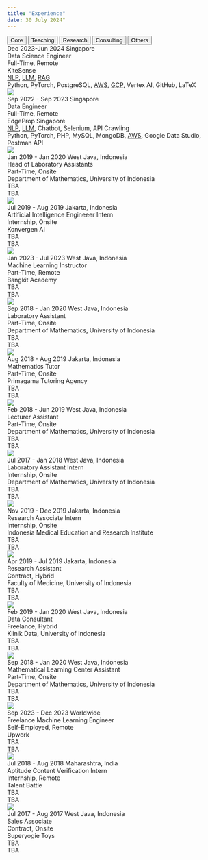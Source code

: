 ---
title: "Experience"
date: 30 July 2024"
---

```{=html}
<div class="tab">
  <button class="tablinks" onclick="openExp(event, 'corwrk')" id="defaultOpen">Core</button>
  <button class="tablinks" onclick="openExp(event, 'teachn')">Teaching</button>
  <button class="tablinks" onclick="openExp(event, 'resrch')">Research</button>
  <button class="tablinks" onclick="openExp(event, 'conslt')">Consulting</button>
  <button class="tablinks" onclick="openExp(event, 'others')">Others</button>
</div>

<!-- Core Work -->
<div id="corwrk" class="tabcontent">
  <div class="experience-card">
    <div class="experience-header">
      <span class="experience-daterange">Dec 2023-Jun 2024</span>
      <span class="experience-location">Singapore</span>
    </div>
    <div class="experience-role">Data Science Engineer</div>
    <div class="experience-arrangement">Full-Time, Remote</div>
    <div class="experience-company">KiteSense</div>
    <div class="experience-topics">
      <span title="Natural Language Processing"><u>NLP</u></span>,
      <span title="Large Language Models"><u>LLM</u></span>,
      <span title="Retrieval-Augmented Generation"><u>RAG</u></span>
    </div>
    <div class="experience-stack">
      Python,
      PyTorch,
      PostgreSQL,
      <span title="Amazon Web Services"><u>AWS</u></span>,
      <span title="Google Cloud Platform"><u>GCP</u></span>,
      Vertex AI,
      GitHub,
      LaTeX
    </div>
    <img class="experience-logo" src="../images/KiteSense.png">
  </div>

  <div class="experience-card">
    <div class="experience-header">
      <span class="experience-daterange">Sep 2022 - Sep 2023</span>
      <span class="experience-location">Singapore</span>
    </div>
    <div class="experience-role">Data Engineer</div>
    <div class="experience-arrangement">Full-Time, Remote</div>
    <div class="experience-company">EdgeProp Singapore</div>
    <div class="experience-topics">
      <span title="Natural Language Processing"><u>NLP</u></span>,
      <span title="Large Language Models"><u>LLM</u></span>,
      Chatbot,
      Selenium,
      API Crawling
    </div>
    <div class="experience-stack">
      Python,
      PyTorch,
      PHP,
      MySQL,
      MongoDB,
      <span title="Amazon Web Services"><u>AWS</u></span>,
      Google Data Studio,
      Postman API
    </div>
    <img class="experience-logo" src="https://scontent.fcgk24-2.fna.fbcdn.net/v/t39.30808-1/347622765_1446363226173277_7807583616205767384_n.jpg?stp=dst-jpg_p200x200&_nc_cat=105&ccb=1-7&_nc_sid=f4b9fd&_nc_ohc=QYBiKFzAXzYQ7kNvgGQP3-S&_nc_ht=scontent.fcgk24-2.fna&oh=00_AYCPauubcWjMnF7rZYjzADaQebRhMAFAmeVaVO1XY5sSuA&oe=66AE0287">
  </div>

  <div class="experience-card">
    <div class="experience-header">
      <span class="experience-daterange">Jan 2019 - Jan 2020</span>
      <span class="experience-location">West Java, Indonesia</span>
    </div>
    <div class="experience-role">Head of Laboratory Assistants</div>
    <div class="experience-arrangement">Part-Time, Onsite</div>
    <div class="experience-company">Department of Mathematics, University of Indonesia</div>
    <div class="experience-topics">
      TBA
    </div>
    <div class="experience-stack">
      TBA
    </div>
    <img class="experience-logo" style="top:50px" src="../images/University_of_Indonesia-Department_of_Mathematics.png">
  </div>

  <div class="experience-card">
    <div class="experience-header">
      <span class="experience-daterange">Jul 2019 - Aug 2019</span>
      <span class="experience-location">Jakarta, Indonesia</span>
    </div>
    <div class="experience-role">Artificial Intelligence Engineeer Intern</div>
    <div class="experience-arrangement">Internship, Onsite</div>
    <div class="experience-company">Konvergen AI</div>
    <div class="experience-topics">
      TBA
    </div>
    <div class="experience-stack">
      TBA
    </div>
    <img class="experience-logo" src="../images/Konvergen_AI.png">
  </div>
</div>

<!-- Teaching Work -->
<div id="teachn" class="tabcontent">
  <div class="experience-card">
    <div class="experience-header">
      <span class="experience-daterange">Jan 2023 - Jul 2023</span>
      <span class="experience-location">West Java, Indonesia</span>
    </div>
    <div class="experience-role">Machine Learning Instructor</div>
    <div class="experience-arrangement">Part-Time, Remote</div>
    <div class="experience-company">Bangkit Academy</div>
    <div class="experience-topics">
      TBA
    </div>
    <div class="experience-stack">
      TBA
    </div>
    <img class="experience-logo" src="../images/Bangkit.png">
  </div>

  <div class="experience-card">
    <div class="experience-header">
      <span class="experience-daterange">Sep 2018 - Jan 2020</span>
      <span class="experience-location">West Java, Indonesia</span>
    </div>
    <div class="experience-role">Laboratory Assistant</div>
    <div class="experience-arrangement">Part-Time, Onsite</div>
    <div class="experience-company">Department of Mathematics, University of Indonesia</div>
    <div class="experience-topics">
      TBA
    </div>
    <div class="experience-stack">
      TBA
    </div>
    <img class="experience-logo" style="top:50px" src="../images/University_of_Indonesia-Department_of_Mathematics.png">
  </div>

  <div class="experience-card">
    <div class="experience-header">
      <span class="experience-daterange">Aug 2018 - Aug 2019</span>
      <span class="experience-location">Jakarta, Indonesia</span>
    </div>
    <div class="experience-role">Mathematics Tutor</div>
    <div class="experience-arrangement">Part-Time, Onsite</div>
    <div class="experience-company">Primagama Tutoring Agency</div>
    <div class="experience-topics">
      TBA
    </div>
    <div class="experience-stack">
      TBA
    </div>
    <img class="experience-logo" src="../images/Primagama.png">
  </div>

  <div class="experience-card">
    <div class="experience-header">
      <span class="experience-daterange">Feb 2018 - Jun 2019</span>
      <span class="experience-location">West Java, Indonesia</span>
    </div>
    <div class="experience-role">Lecturer Assistant</div>
    <div class="experience-arrangement">Part-Time, Onsite</div>
    <div class="experience-company">Department of Mathematics, University of Indonesia</div>
    <div class="experience-topics">
      TBA
    </div>
    <div class="experience-stack">
      TBA
    </div>
    <img class="experience-logo" style="top:50px" src="../images/University_of_Indonesia-Department_of_Mathematics.png">
  </div>

  <div class="experience-card">
    <div class="experience-header">
      <span class="experience-daterange">Jul 2017 - Jan 2018</span>
      <span class="experience-location">West Java, Indonesia</span>
    </div>
    <div class="experience-role">Laboratory Assistant Intern</div>
    <div class="experience-arrangement">Internship, Onsite</div>
    <div class="experience-company">Department of Mathematics, University of Indonesia</div>
    <div class="experience-topics">
      TBA
    </div>
    <div class="experience-stack">
      TBA
    </div>
    <img class="experience-logo" style="top:50px" src="../images/University_of_Indonesia-Department_of_Mathematics.png">
  </div>
</div>

<!-- Research Work -->
<div id="resrch" class="tabcontent">
  <div class="experience-card">
    <div class="experience-header">
      <span class="experience-daterange">Nov 2019 - Dec 2019</span>
      <span class="experience-location">Jakarta, Indonesia</span>
    </div>
    <div class="experience-role">Research Associate Intern</div>
    <div class="experience-arrangement">Internship, Onsite</div>
    <div class="experience-company">Indonesia Medical Education and Research Institute</div>
    <div class="experience-topics">
      TBA
    </div>
    <div class="experience-stack">
      TBA
    </div>
    <img class="experience-logo" src="../images/IMERI.png">
  </div>

  <div class="experience-card">
    <div class="experience-header">
      <span class="experience-daterange">Apr 2019 - Jul 2019</span>
      <span class="experience-location">Jakarta, Indonesia</span>
    </div>
    <div class="experience-role">Research Assistant</div>
    <div class="experience-arrangement">Contract, Hybrid</div>
    <div class="experience-company">Faculty of Medicine, University of Indonesia</div>
    <div class="experience-topics">
      TBA
    </div>
    <div class="experience-stack">
      TBA
    </div>
    <img class="experience-logo" src="../images/FKUI.png">
  </div>
</div>

<!-- Consulting Work -->
<div id="conslt" class="tabcontent">
  <div class="experience-card">
    <div class="experience-header">
      <span class="experience-daterange">Feb 2019 - Jan 2020</span>
      <span class="experience-location">West Java, Indonesia</span>
    </div>
    <div class="experience-role">Data Consultant</div>
    <div class="experience-arrangement">Freelance, Hybrid</div>
    <div class="experience-company">Klinik Data, University of Indonesia</div>
    <div class="experience-topics">
      TBA
    </div>
    <div class="experience-stack">
      TBA
    </div>
    <img class="experience-logo" src="../images/Klinik_Data.png">
  </div>

  <div class="experience-card">
    <div class="experience-header">
      <span class="experience-daterange">Sep 2018 - Jan 2020</span>
      <span class="experience-location">West Java, Indonesia</span>
    </div>
    <div class="experience-role">Mathematical Learning Center Assistant</div>
    <div class="experience-arrangement">Part-Time, Onsite</div>
    <div class="experience-company">Department of Mathematics, University of Indonesia</div>
    <div class="experience-topics">
      TBA
    </div>
    <div class="experience-stack">
      TBA
    </div>
    <img class="experience-logo" style="top:50px" src="../images/University_of_Indonesia-Department_of_Mathematics.png">
  </div>
</div>

<!-- Others -->
<div id="others" class="tabcontent">
  <div class="experience-card">
    <div class="experience-header">
      <span class="experience-daterange">Sep 2023 - Dec 2023</span>
      <span class="experience-location">Worldwide</span>
    </div>
    <div class="experience-role">Freelance Machine Learning Engineer</div>
    <div class="experience-arrangement">Self-Employed, Remote</div>
    <div class="experience-company">Upwork</div>
    <div class="experience-topics">
      TBA
    </div>
    <div class="experience-stack">
      TBA
    </div>
    <img class="experience-logo" src="https://encrypted-tbn0.gstatic.com/images?q=tbn:ANd9GcQewWviN7O6ryCUvog0cEtRDDVebtZrEPWt6A&s">
  </div>

  <div class="experience-card">
    <div class="experience-header">
      <span class="experience-daterange">Jul 2018 - Aug 2018</span>
      <span class="experience-location">Maharashtra, India</span>
    </div>
    <div class="experience-role">Aptitude Content Verification Intern</div>
    <div class="experience-arrangement">Internship, Remote</div>
    <div class="experience-company">Talent Battle</div>
    <div class="experience-topics">
      TBA
    </div>
    <div class="experience-stack">
      TBA
    </div>
    <img class="experience-logo" src="../images/TalentBattle.png">
  </div>

  <div class="experience-card">
    <div class="experience-header">
      <span class="experience-daterange">Jul 2017 - Aug 2017</span>
      <span class="experience-location">West Java, Indonesia</span>
    </div>
    <div class="experience-role">Sales Associate</div>
    <div class="experience-arrangement">Contract, Onsite</div>
    <div class="experience-company">Superyogie Toys</div>
    <div class="experience-topics">
      TBA
    </div>
    <div class="experience-stack">
      TBA
    </div>
    <img class="experience-logo" src="data:image/gif;base64,R0lGODlhAQABAAD/ACwAAAAAAQABAAACADs=">
  </div>
</div>

<script>
  document.addEventListener("DOMContentLoaded", function() {
    document.getElementById("defaultOpen").click();
  });

  function openExp(event, expCat) {
    var idx, tabcontent, tablinks;

    tabcontent = document.getElementsByClassName("tabcontent");
    for (idx = 0; idx < tabcontent.length; idx++) {
      tabcontent[idx].style.display = 'none';
    }

    tablinks = document.getElementsByClassName("tablinks");
    for (idx = 0; idx < tablinks.length; idx++) {
      tablinks[idx].className = tablinks[idx].className.replace(' active', '');
    }

    document.getElementById(expCat).style.display = 'block';
    event.currentTarget.className += ' active';

    // Reset the animation
    resetAnimation(expCat);
  }

  function resetAnimation(expCat) {
    const cards = document.querySelectorAll(`#${expCat} .experience-card`);
    let delay = 0;

    const observer = new IntersectionObserver(entries => {
      entries.forEach(entry => {
        if (entry.isIntersecting) {
          entry.target.style.animationDelay = `${delay}s`;
          entry.target.classList.add('visible');
          delay += 0.5; // Increment delay for the next card
          observer.unobserve(entry.target); // Stop observing once it has been animated
        } else {
          delay = 0; // Reset delay for non-visible cards
        }
      });
    }, {
      threshold: 0.1
    });

    cards.forEach(card => {
      card.classList.remove('visible');
      observer.observe(card);
    });
  }
</script>
```